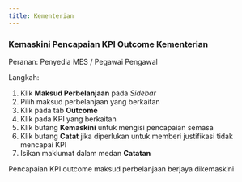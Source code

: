 ```yaml
---
title: Kementerian
---
```

### Kemaskini Pencapaian KPI Outcome Kementerian

Peranan: Penyedia MES / Pegawai Pengawal

Langkah:
1. Klik **Maksud Perbelanjaan** pada *Sidebar*
2. Pilih maksud perbelanjaan yang berkaitan
3. Klik pada tab **Outcome**
4. Klik pada KPI yang berkaitan
5. Klik butang **Kemaskini** untuk mengisi pencapaian semasa
6. Klik butang **Catat** jika diperlukan untuk memberi justifikasi tidak mencapai KPI
7. Isikan maklumat dalam medan **Catatan** 

<Callout title="Outcome">
Pencapaian KPI outcome maksud perbelanjaan berjaya dikemaskini
</Callout>